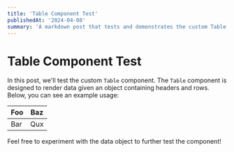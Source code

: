 ```yaml
---
title: 'Table Component Test'
publishedAt: '2024-04-08'
summary: 'A markdown post that tests and demonstrates the custom Table component.'
---
```


# Table Component Test

In this post, we'll test the custom `Table` component. The `Table` component is designed to render data given an object containing headers and rows. Below, you can see an example usage:

| Foo | Baz |
|-----|-----|
| Bar | Qux |

Feel free to experiment with the data object to further test the component! 
